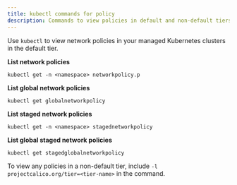 ```yaml
---
title: kubectl commands for policy
description: Commands to view policies in default and non-default tiers.
---
```


Use `kubectl` to view network policies in your managed Kubernetes clusters in the default tier.

**List network policies**

```bash-plain-text
kubectl get -n <namespace> networkpolicy.p
```

**List global network policies**

```bash-plain-text
kubectl get globalnetworkpolicy
```

**List staged network policies**

```bash-plain-text
kubectl get -n <namespace> stagednetworkpolicy
```

**List global staged network policies**

```bash-plain-text
kubectl get stagedglobalnetworkpolicy
```

To view any policies in a non-default tier, include `-l projectcalico.org/tier=<tier-name>` in the command.
